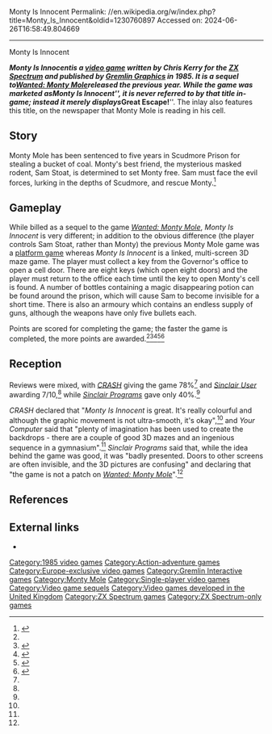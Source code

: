 Monty Is Innocent
Permalink: //en.wikipedia.org/w/index.php?title=Monty_Is_Innocent&oldid=1230760897
Accessed on: 2024-06-26T16:58:49.804669



------
Monty Is Innocent
{{Short description|1985 video game}}
{{Infobox video game
|title = Monty Is Innocent
|image = Monty is Innocent (Inlay).jpg
|developer = Chris Kerry
|publisher = [[Gremlin Graphics]]
|engine = 
|series = 
|released = {{vgrelease|EU|[[1985 in video gaming|1985]]}}
|genre = [[Action-adventure game|Action-adventure]]
|modes = [[Single-player video game|Single-player]]
|platforms = [[ZX Spectrum]]
}}

'''''Monty Is Innocent''''' is a [[video game]] written by Chris Kerry for the [[ZX Spectrum]] and published by [[Gremlin Graphics]] in 1985. It is a sequel to ''[[Wanted: Monty Mole]]'' released the previous year. While the game was marketed as ''Monty Is Innocent'', it is never referred to by that title in-game; instead it merely displays '''''Great Escape!'''''. The inlay also features this title, on the newspaper that Monty Mole is reading in his cell.

== Story ==
<!-- Deleted image removed: [[Image:Monty is Innocent (Loading Screen).gif|left|thumb|200px|Loading screen, showing the title "Great Escape!"]] -->
Monty Mole has been sentenced to five years in Scudmore Prison for stealing a bucket of coal. Monty's best friend, the mysterious masked rodent, Sam Stoat, is determined to set Monty free. Sam must face the evil forces, lurking in the depths of Scudmore, and rescue Monty.<ref name="Inlay">{{Citation|title=Monty Is Innocent Inlay|publisher=[[Gremlin Graphics]]}}</ref>

== Gameplay ==
<!-- Deleted image removed: [[Image:Monty is Innocent (ZX Spectrum Screenshot).gif|left|thumb|200px|In-game screen from the ZX Spectrum version of the game]] -->
While billed as a sequel to the game ''[[Wanted: Monty Mole]]'', ''Monty Is Innocent'' is very different; in addition to the obvious difference (the player controls Sam Stoat, rather than Monty) the previous Monty Mole game was a [[platform game]] whereas ''Monty Is Innocent'' is a linked, multi-screen 3D maze game. The player must collect a key from the Governor's office to open a cell door. There are eight keys (which open eight doors) and the player must return to the office each time until the key to open Monty's cell is found. A number of bottles containing a magic disappearing potion can be found around the prison, which will cause Sam to become invisible for a short time. There is also an armoury which contains an endless supply of guns, although the weapons have only five bullets each.

Points are scored for completing the game; the faster the game is completed, the more points are awarded.<ref name="Inlay" /><ref name="CRASH_Review">{{Citation|title=Monty Is Innocent Review|newspaper=[[Crash (magazine)|CRASH]]|date=March 1985}}</ref><ref name="YC_Review">{{Citation|title=Monty Is Innocent Review|newspaper=[[Your Computer (British magazine)|Your Computer]]|first=Paul|last=Bond|date=March 1985}}</ref><ref name="SP_Review">{{Citation|title=Monty Is Innocent Review|newspaper=[[Sinclair Programs]]|date=April 1985}}</ref><ref name="SU_Review">{{Citation|title=Monty Is Innocent Review|newspaper=[[Sinclair User]]|first=Clare|last=Edgeley|date=April 1985}}</ref>

== Reception ==
{{Video game reviews
| CRASH = 78%<ref name="CRASH_Review" />
| SUser = 7/10,<ref name="SU_Review" />
| rev1 = ''[[Sinclair Programs]]''
| rev1Score = 40%,<ref name="SP_Review" />
}}

Reviews were mixed, with ''[[CRASH (magazine)|CRASH]]'' giving the game 78%<ref name="CRASH_Review" /> and ''[[Sinclair User]]'' awarding 7/10,<ref name="SU_Review" /> while ''[[Sinclair Programs]]'' gave only 40%.<ref name="SP_Review" />

''CRASH'' declared that "''Monty Is Innocent'' is great. It's really colourful and although the graphic movement is not ultra-smooth, it's okay",<ref name="CRASH_Review" /> and ''Your Computer'' said that "plenty of imagination has been used to create the backdrops - there are a couple of good 3D mazes and an ingenious sequence in a gymnasium".<ref name="YC_Review" /> ''Sinclair Programs'' said that, while the idea behind the game was good, it was "badly presented. Doors to other screens are often invisible, and the 3D pictures are confusing" and declaring that "the game is not a patch on ''[[Wanted: Monty Mole]]''".<ref name="SP_Review" />

== References ==
{{reflist}}

== External links ==
* {{WoS game|id=0003255|name=Monty Is Innocent}}

{{Monty Mole}}

[[Category:1985 video games]]
[[Category:Action-adventure games]]
[[Category:Europe-exclusive video games]]
[[Category:Gremlin Interactive games]]
[[Category:Monty Mole]]
[[Category:Single-player video games]]
[[Category:Video game sequels]]
[[Category:Video games developed in the United Kingdom]]
[[Category:ZX Spectrum games]]
[[Category:ZX Spectrum-only games]]